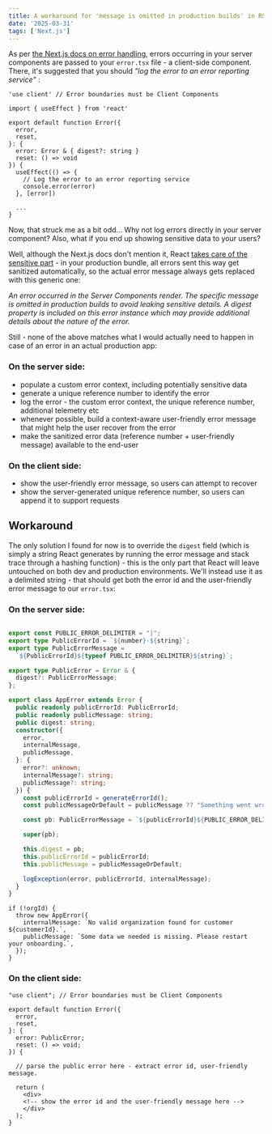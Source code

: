 ```yaml
---
title: A workaround for 'message is omitted in production builds' in RSC errors
date: '2025-03-31'
tags: ['Next.js']
---
```


As per <a href="https://nextjs.org/docs/app/getting-started/error-handling#nested-error-boundaries">the Next.js docs on error handling</a>, errors
occurring in your server components are passed to your `error.tsx` file - a client-side component. There, it's suggested that
you should _"log the error to an error reporting service"_ :

```tsx {13-14} showLineNumbers
'use client' // Error boundaries must be Client Components

import { useEffect } from 'react'

export default function Error({
  error,
  reset,
}: {
  error: Error & { digest?: string }
  reset: () => void
}) {
  useEffect(() => {
    // Log the error to an error reporting service
    console.error(error)
  }, [error])

  ...
}
```

Now, that struck me as a bit odd... Why not log errors directly in your server component? Also, what if you end up showing sensitive data
to your users?

Well, although the Next.js docs don't mention it, React <a href="https://github.com/facebook/react/blob/b7e7f1a3fab87e8fc19e86a8088a9e0fe4710973/packages/react-server-dom-webpack/src/__tests__/ReactFlightDOMEdge-test.js#L980-L983">takes care of the sensitive part</a> - in your production bundle, all
errors sent this way get sanitized automatically, so the actual error message always gets replaced with this generic one:

_An error occurred in the Server Components render. The specific message is omitted in production builds to avoid
leaking sensitive details. A digest property is included on this error instance which may provide additional details about the nature of the error._

Still - none of the above matches what I would actually need to happen in case of an error in an actual production app:

### On the server side:

- populate a custom error context, including potentially sensitive data
- generate a unique reference number to identify the error
- log the error - the custom error context, the unique reference number, additional telemetry etc
- whenever possible, build a context-aware user-friendly error message that might help the user recover from the error
- make the sanitized error data (reference number + user-friendly message) available to the end-user

### On the client side:

- show the user-friendly error message, so users can attempt to recover
- show the server-generated unique reference number, so users can append it to support requests

## Workaround

The only solution I found for now is to override the `digest` field (which is simply a string React generates by running the
error message and stack trace through a hashing function) - this is the only part that
React will leave untouched on both dev and production environments. We'll instead use it as a
delimited string - that should get both the error id and the user-friendly error message to
our `error.tsx`:

### On the server side:

```:error-utils.ts showLineNumbers

export const PUBLIC_ERROR_DELIMITER = "|";
export type PublicErrorId = `${number}-${string}`;
export type PublicErrorMessage =
  `${PublicErrorId}${typeof PUBLIC_ERROR_DELIMITER}${string}`;

export type PublicError = Error & {
  digest?: PublicErrorMessage;
};

export class AppError extends Error {
  public readonly publicErrorId: PublicErrorId;
  public readonly publicMessage: string;
  public digest: string;
  constructor({
    error,
    internalMessage,
    publicMessage,
  }: {
    error?: unknown;
    internalMessage?: string;
    publicMessage?: string;
  }) {
    const publicErrorId = generateErrorId();
    const publicMessageOrDefault = publicMessage ?? "Something went wrong";

    const pb: PublicErrorMessage = `${publicErrorId}${PUBLIC_ERROR_DELIMITER}${publicMessageOrDefault}`;

    super(pb);

    this.digest = pb;
    this.publicErrorId = publicErrorId;
    this.publicMessage = publicMessageOrDefault;

    logException(error, publicErrorId, internalMessage);
  }
}
```

```:page.tsx showLineNumbers
if (!orgId) {
  throw new AppError({
    internalMessage: `No valid organization found for customer ${customerId}.`,
    publicMessage: `Some data we needed is missing. Please restart your onboarding.`,
  });
}
```

### On the client side:

```:error.tsx showLineNumbers
"use client"; // Error boundaries must be Client Components

export default function Error({
  error,
  reset,
}: {
  error: PublicError;
  reset: () => void;
}) {

  // parse the public error here - extract error id, user-friendly message.

  return (
    <div>
    <!-- show the error id and the user-friendly message here -->
    </div>
  );
}
```
